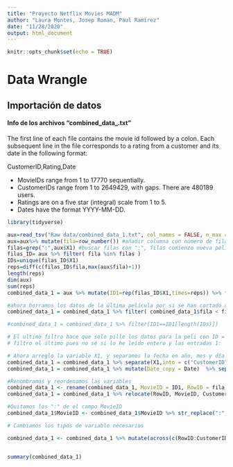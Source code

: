 ```yaml
---
title: "Proyecto Netflix Movies MADM"
author: "Laura Montes, Josep Roman, Paul Ramírez"
date: "11/28/2020"
output: html_document
---
```


```r
knitr::opts_chunk$set(echo = TRUE)
```
# Data Wrangle

## Importación de datos

#### Info de los archivos "combined_data_.txt"
The first line of each file contains the movie id followed by a colon. Each subsequent line in the file corresponds to a rating from a customer and its date in the following format:

  CustomerID,Rating,Date  
  
  * MovieIDs range from 1 to 17770 sequentially.
  * CustomerIDs range from 1 to 2649429, with gaps. There are 480189 users.
  * Ratings are on a five star (integral) scale from 1 to 5.
  * Dates have the format YYYY-MM-DD.  
  
```r
library(tidyverse)
```


```r

aux=read_tsv("Raw data/combined_data_1.txt", col_names = FALSE, n_max = 30000) #lectura de las primeras 10^4 filas
aux=aux%>% mutate(fila=row_number()) #añadir columna con número de fila
filas=grep(":",aux$X1) #buscar filas con ":", filas comienzo nueva pelicula
filas_ID= aux %>% filter( fila %in% filas ) 
IDs=unique(filas_ID$X1)
reps=diff(c(filas_ID$fila,max(aux$fila)+1))
length(reps)
dim(aux)
sum(reps)
combined_data_1 = aux %>% mutate(ID1=rep(filas_ID$X1,times=reps)) %>% filter(!(fila %in% filas) )

#ahora borramos los datos de la última película por si se han cortado a medias
combined_data_1 = combined_data_1 %>% filter( combined_data_1$fila < filas_ID$fila[length(filas_ID$fila)-1] )

#combined_data_1 = combined_data_1 %>% filter(ID1==ID1[length(IDs)])

# El ultimo filtro hace que solo pille los datos para la peli con ID = 1
# filtro el último pues no sé si lo he leído entero y las entradas 1:

# Ahora arreglo la variable X1, y separamos la fecha en año, mes y día
combined_data_1 = combined_data_1 %>% separate(X1,into = c("CustomerID","Score","Date"), sep = ",")
combined_data_1 = combined_data_1 %>% mutate(Date_copy = Date)  %>% separate(Date_copy, into = c("Year", "Month", "Day"), sep = "-")

#Renombramos y reordenamos las variables
combined_data_1 <- rename(combined_data_1, MovieID = ID1, RowID = fila)
combined_data_1 = combined_data_1 %>% relocate(RowID, MovieID, CustomerID, Date, Year, Month, Day, Score)

#Quitamos los ":" de el campo MovieID
combined_data_1$MovieID <- combined_data_1$MovieID %>% str_replace(":", "")

# Cambiamos los tipos de variable necesarios

combined_data_1 <- combined_data_1 %>% mutate(across(c(RowID:CustomerID, Year:Score), as.integer))


summary(combined_data_1)
```






